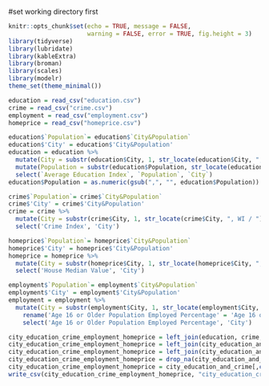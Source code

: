 #set working directory first
```r
knitr::opts_chunk$set(echo = TRUE, message = FALSE,
                      warning = FALSE, error = TRUE, fig.height = 3)
library(tidyverse)
library(lubridate)
library(kableExtra)
library(broman)
library(scales)
library(modelr)
theme_set(theme_minimal())
```

```r
education = read_csv("education.csv")
crime = read_csv("crime.csv")
employment = read_csv("employment.csv")
homeprice = read_csv("homeprice.csv")
```

```r
education$`Population`= education$`City&Population`
education$'City' = education$'City&Population'
education = education %>% 
  mutate(City = substr(education$City, 1, str_locate(education$City, ", WI / ") - 1)) %>% 
  mutate(Population = substr(education$Population, str_locate(education$Population, " / ") + 3, nchar(education$Population))) %>% 
  select(`Average Education Index`, `Population`, `City`)
education$Population = as.numeric(gsub(",", "", education$Population))
```

```r
crime$`Population`= crime$`City&Population`
crime$'City' = crime$'City&Population'
crime = crime %>% 
  mutate(City = substr(crime$City, 1, str_locate(crime$City, ", WI / ") - 1)) %>% 
  select('Crime Index', 'City')
```

```r
homeprice$`Population`= homeprice$`City&Population`
homeprice$'City' = homeprice$'City&Population'
homeprice = homeprice %>% 
  mutate(City = substr(homeprice$City, 1, str_locate(homeprice$City, ", WI / ") - 1)) %>% 
  select('House Median Value', 'City')
```

```r
employment$`Population`= employment$`City&Population`
employment$'City' = employment$'City&Population'
employment = employment %>% 
  mutate(City = substr(employment$City, 1, str_locate(employment$City, ", WI / ") - 1)) %>%   
	rename('Age 16 or Older Population Employed Percentage' = 'Age 16 or Older Population Percentage') %>% 
	select('Age 16 or Older Population Employed Percentage', 'City')
```



```r
city_education_crime_employment_homeprice = left_join(education, crime, "City")
city_education_crime_employment_homeprice = left_join(city_education_and_crime, employment, "City")
city_education_crime_employment_homeprice = left_join(city_education_and_crime, homeprice, "City")
city_education_crime_employment_homeprice = drop_na(city_education_and_crime) 
city_education_crime_employment_homeprice = city_education_and_crime[,c(3, 2, 1, 4, 5, 6)]
write_csv(city_education_crime_employment_homeprice, "city_education_crime_employment_homeprice.csv")
```
